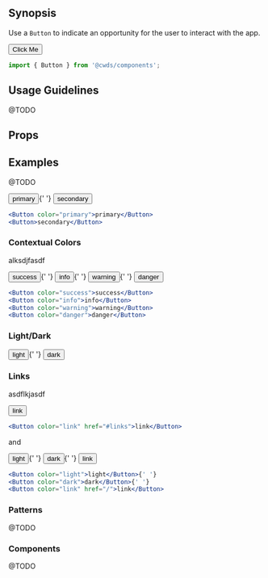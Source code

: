 
## Synopsis

Use a `Button` to indicate an opportunity for the user to interact with the app.

<DemoCard>
  <Button color="primary">
    Click Me
  </Button>
</DemoCard>

```jsx
import { Button } from '@cwds/components';
```

## Usage Guidelines

@TODO

## Props

<PropTable docgen={Docgen.Button} />

## Examples

@TODO

<div className="my-3">
  <Button color="primary">primary</Button>{' '}
  <Button color="secondary">secondary</Button>
</div>

```jsx
<Button color="primary">primary</Button>
<Button>secondary</Button>
```

### Contextual Colors

alksdjfasdf

<div className="my-3">
  <Button color="success">success</Button>{' '}
  <Button color="info">info</Button>{' '}
  <Button color="warning">warning</Button>{' '}
  <Button color="danger">danger</Button>
</div>

```jsx
<Button color="success">success</Button>
<Button color="info">info</Button>
<Button color="warning">warning</Button>
<Button color="danger">danger</Button>
```

### Light/Dark


<div className="my-3">
  <Button color="light">light</Button>{' '}
  <Button color="dark">dark</Button>
</div>



### Links

asdflkjasdf

<div className="my-3">
  <Button color="link" href="#links">link</Button>
</div>

```jsx
<Button color="link" href="#links">link</Button>
```

and

<div className="my-3">
  <Button color="light">light</Button>{' '}
  <Button color="dark">dark</Button>{' '}
  <Button color="link" href="/">link</Button>
</div>

```jsx
<Button color="light">light</Button>{' '}
<Button color="dark">dark</Button>{' '}
<Button color="link" href="/">link</Button>
```


### Patterns

@TODO

### Components

@TODO
